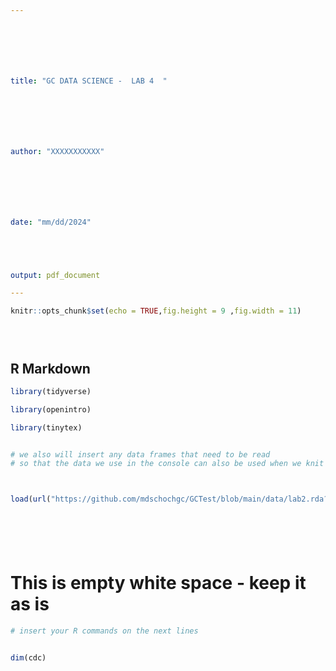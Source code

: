 ---







title: "GC DATA SCIENCE -  LAB 4  "







author: "XXXXXXXXXXX"







date: "mm/dd/2024"





output: pdf_document

---







```{r setup, include=FALSE}



knitr::opts_chunk$set(echo = TRUE,fig.height = 9 ,fig.width = 11)





```





## R Markdown





```{r include = FALSE, warning = FALSE, results = FALSE}





library(tidyverse)

library(openintro)

library(tinytex)


# we also will insert any data frames that need to be read
# so that the data we use in the console can also be used when we knit



load(url("https://github.com/mdschochgc/GCTest/blob/main/data/lab2.rda?raw=true"))







```



# This is empty white space - keep it as is 





```{r "TEST", error = TRUE, warning = FALSE}

# insert your R commands on the next lines


dim(cdc)













```



